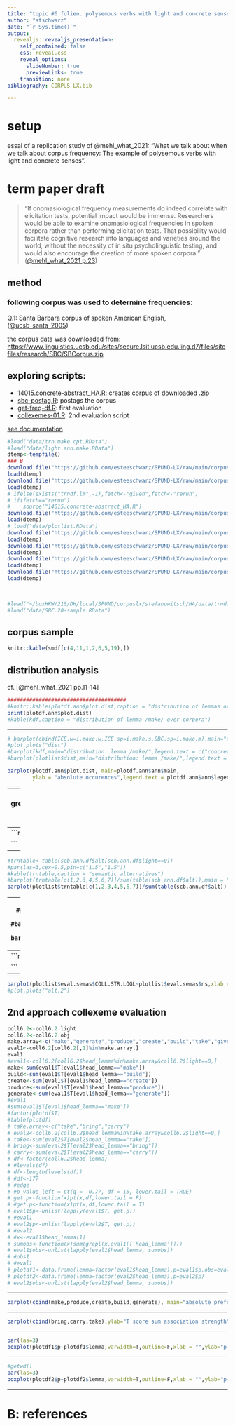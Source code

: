 ```yaml
---
title: "topic #6 folien. polysemous verbs with light and concrete senses."
author: "stschwarz"
date: "`r Sys.time()`"
output:
  revealjs::revealjs_presentation:
    self_contained: false
    css: reveal.css
    reveal_options:
      slideNumber: true
      previewLinks: true
    transition: none
bibliography: CORPUS-LX.bib

---
```


# setup
essai of a replication study of @mehl_what_2021: "What we talk about when we talk about corpus frequency: The example of polysemous verbs with light and concrete senses".

# term paper draft
> "If onomasiological frequency measurements do indeed correlate with elicitation tests, 
potential impact would be immense. Researchers would be able to examine onomasiological frequencies in spoken corpora rather than performing elicitation tests. That possibility would facilitate cognitive research into languages and varieties around the world, without the necessity of in situ psycholinguistic testing, and would also encourage the creation of more spoken corpora." 
([@mehl_what_2021 p.23](https://doi.org/10.1515/cllt-2017-0039))

## method
### following corpus was used to determine frequencies:   

Q.1: Santa Barbara corpus of spoken American English, ([@ucsb_santa_2005](https://www.linguistics.ucsb.edu/research/santa-barbara-corpus))

the corpus data was downloaded from: [https://www.linguistics.ucsb.edu/sites/secure.lsit.ucsb.edu.ling.d7/files/sitefiles/research/SBC/SBCorpus.zip](https://www.linguistics.ucsb.edu/sites/secure.lsit.ucsb.edu.ling.d7/files/sitefiles/research/SBC/SBCorpus.zip)

## exploring scripts:
- [14015.concrete-abstract_HA.R](https://github.com/esteeschwarz/SPUND-LX/blob/main/corpusLX/14015-HA/14015.concrete-abstract_HA.R): creates corpus of downloaded .zip 
- [sbc-postag.R](https://github.com/esteeschwarz/SPUND-LX/blob/main/corpusLX/14015-HA/sbc-postag.R): postags the corpus
- [get-freq-df.R](https://github.com/esteeschwarz/SPUND-LX/blob/main/corpusLX/14015-HA/get-freq-df.R): first evaluation
- [collexemes-01.R](https://github.com/esteeschwarz/SPUND-LX/blob/main/corpusLX/14015-HA/collexemes-01.R): 2nd evaluation script

[see documentation](_doku.nb.html)

```r
#load("data/trn.make.cpt.RData")
#load("data/light.ann.make.RData")
dtemp<-tempfile()
### B
download.file("https://github.com/esteeschwarz/SPUND-LX/raw/main/corpusLX/14015-HA/data/SBC.ann.df.RData",dtemp)
load(dtemp)
download.file("https://github.com/esteeschwarz/SPUND-LX/raw/main/corpusLX/14015-HA/data/SBC.20-sample.RData",dtemp)
load(dtemp)
# ifelse(exists("trndf.lm",-1),fetch<-"given",fetch<-"rerun")
# if(fetch=="rerun")
#    source("14015.concrete-abstract_HA.R")
download.file("https://github.com/esteeschwarz/SPUND-LX/raw/main/corpusLX/14015-HA/data/plotlist.RData",dtemp)
load(dtemp)
# load("data/plotlist.RData")
download.file("https://github.com/esteeschwarz/SPUND-LX/raw/main/corpusLX/14015-HA/data/collex.eval.RData",dtemp)
load(dtemp)
download.file("https://github.com/esteeschwarz/SPUND-LX/raw/main/corpusLX/14015-HA/data/plotdf.ann.RData",dtemp)
load(dtemp)
download.file("https://github.com/esteeschwarz/SPUND-LX/raw/main/corpusLX/14015-HA/data/coll6.2.light.RData",dtemp)
load(dtemp)
download.file("https://github.com/esteeschwarz/SPUND-LX/raw/main/corpusLX/14015-HA/data/coll6.2.obj.RData",dtemp)
load(dtemp)

   

#load("~/boxHKW/21S/DH/local/SPUND/corpuslx/stefanowitsch/HA/data/trndf.lm.cpt.RData")
#load("data/SBC.20-sample.RData")
```

## corpus sample

```r
knitr::kable(smdf[c(4,11,1,2,6,5,19),])

```

## distribution analysis 
cf. [@mehl_what_2021 pp.11-14]

```r
######################################
#knitr::kable(plotdf.ann$plot.dist,caption = "distribution of lemmas over corpora")
print(plotdf.ann$plot.dist)
#kable(kdf,caption = "distribution of lemma /make/ over corpora")
```

---

```r
# barplot(cbind(ICE.w=i.make.w,ICE.sp=i.make.s,SBC.sp=i.make.m),main="distribution: lemma /make/",legend.text = c("concrete use","light use"))
#plot.plots("dist")
#barplot(kdf,main="distribution: lemma /make/",legend.text = c("concrete use","light use"))
#barplot(plotlist$dist,main="distribution: lemma /make/",legend.text = c("concrete use","light use"))

barplot(plotdf.ann$plot.dist, main=plotdf.ann$ann$main,
        ylab = "absolute occurences",legend.text = plotdf.ann$ann$legend.text)

```
---
```r
m<-grep("sbc",colnames(plotdf.ann$plot.dist))
barplot(plotdf.ann$plot.dist[,m]/plotdf.ann$lsbc, main=plotdf.ann$ann$main,
        ylab = "% in corpus",legend.text = plotdf.ann$ann$legend.text)

```
## semantic alternatives to make
- includes alternatives to /make/ that Mehl defined in his study 
- all occurences are counted 
  - Mehl contrasted only these alternate occurences which:

>"are defined as those verbs that occur in the corpus with the same concrete direct objects as make, (take, and give,) and with a roughly equivalent meaning." (cf. @mehl_what_2021 p.13)  

---
```r
knitr::kable(plotlist$trntable,caption = "semantic alternatives")

```
---
```r
#trntable<-table(scb.ann.df$alt[scb.ann.df$light==0])
#par(las=3,cex=0.5,pin=c("1.5","1.5"))
#kable(trntable,caption = "semantic alternatives")
#barplot(trntable[c(1,2,3,4,5,6,7)]/sum(table(scb.ann.df$alt)),main = "SBC concrete /make/ vs. alternate",ylab = "% in corpus")
barplot(plotlist$trntable[c(1,2,3,4,5,6,7)]/sum(table(scb.ann.df$alt)),main = "SBC concrete /make/ vs. alternate",ylab = "% in corpus")
```
---
```r
#trntable<-table(scb.ann.df$alt[scb.ann.df$light==0])
#par(las=3,cex=0.5,pin=c("1.5","1.5"))
#kable(trntable,caption = "semantic alternatives")
#barplot(trntable[c(1,2,3,4,5,6,7)]/sum(table(scb.ann.df$alt)),main = "SBC concrete /make/ vs. alternate",ylab = "% in corpus")
barplot(plotlist$nouns.f.cp,main="semantic alternates w/ equivalent meaning",ylab = "% in corpus")
#plot.plots("alt.2")
```
---
```r
knitr::kable(plotlist$eval.semas[,1:9])

```
---
```r
barplot(plotlist$eval.semas$COLL.STR.LOGL~plotlist$eval.semas$ns,xlab = "",ylab = "collex.log.like")
#plot.plots("alt.2")
```

## 2nd approach collexeme evaluation

```r
coll6.2<-coll6.2.light
coll6.2<-coll6.2.obj
make.array<-c("make","generate","produce","create","build","take","give","carry","bring")
eval1<-coll6.2[coll6.2[,1]%in%make.array,]
eval1
#eval1<-coll6.2[coll6.2$head_lemma%in%make.array&coll6.2$light==0,]
make<-sum(eval1$T[eval1$head_lemma=="make"])
build<-sum(eval1$T[eval1$head_lemma=="build"])
create<-sum(eval1$T[eval1$head_lemma=="create"])
produce<-sum(eval1$T[eval1$head_lemma=="produce"])
generate<-sum(eval1$T[eval1$head_lemma=="generate"])
#eval1
#sum(eval1$T[eval1$head_lemma=="make"])
#factor(plotdf$T)
#table(plotdf)
# take.array<-c("take","bring","carry")
# eval2<-coll6.2[coll6.2$head_lemma%in%take.array&coll6.2$light==0,]
# take<-sum(eval2$T[eval2$head_lemma=="take"])
# bring<-sum(eval2$T[eval2$head_lemma=="bring"])
# carry<-sum(eval2$T[eval2$head_lemma=="carry"])
# df<-factor(coll6.2$head_lemma)
# #levels(df)
# df<-length(levels(df))
# #df<-177
# #edge
# #p_value_left = pt(q = -0.77, df = 15, lower.tail = TRUE)
# get.p<-function(x)pt(x,df,lower.tail = F)
# #get.p<-function(x)pt(x,df,lower.tail = T)
# eval1$p<-unlist(lapply(eval1$T, get.p))
# #eval1
# eval2$p<-unlist(lapply(eval2$T, get.p))
# #eval2
# #x<-eval1$head_lemma[1]
# sumobs<-function(x)sum(grepl(x,eval1[['head_lemma']]))
# eval1$obs<-unlist(lapply(eval1$head_lemma, sumobs))
# #obs1
# #eval1
# plotdf1<-data.frame(lemma=factor(eval1$head_lemma),p=eval1$p,obs=eval1$obs)
# plotdf2<-data.frame(lemma=factor(eval2$head_lemma),p=eval2$p)
# eval2$obs<-unlist(lapply(eval2$head_lemma, sumobs))

```

---

```r
barplot(cbind(make,produce,create,build,generate), main="absolute preference in concrete context",ylab="T score sum association strength")

```

---

```r
barplot(cbind(bring,carry,take),ylab="T score sum association strength", main="absolute preference in concrete context")

```

---

```r
par(las=3)
boxplot(plotdf1$p~plotdf1$lemma,varwidth=T,outline=F,xlab = "",ylab="p-value of collexeme association strength",main="binding of lemma /make/ in concrete noun context")

```

---

```r
#getwd()
par(las=3)
boxplot(plotdf2$p~plotdf2$lemma,varwidth=T,outline=F,xlab = "",ylab="p-value of collexeme association strength",main="binding of lemma /take/ in concrete noun context")

```

------

# B: references


